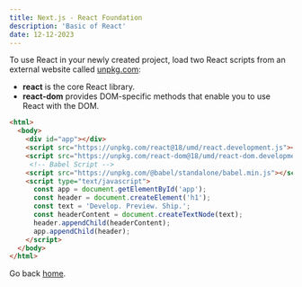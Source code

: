 ```yaml
---
title: Next.js - React Foundation
description: 'Basic of React'
date: 12-12-2023
---
```


To use React in your newly created project, load two React scripts from an external website called [unpkg.com](https://unpkg.com/):

- **react** is the core React library.
- **react-dom** provides DOM-specific methods that enable you to use React with the DOM.

```html
<html>
  <body>
    <div id="app"></div>
    <script src="https://unpkg.com/react@18/umd/react.development.js"></script>
    <script src="https://unpkg.com/react-dom@18/umd/react-dom.development.js"></script>
     <!-- Babel Script -->
    <script src="https://unpkg.com/@babel/standalone/babel.min.js"></script>
    <script type="text/javascript">
      const app = document.getElementById('app');
      const header = document.createElement('h1');
      const text = 'Develop. Preview. Ship.';
      const headerContent = document.createTextNode(text);
      header.appendChild(headerContent);
      app.appendChild(header);
    </script>
  </body>
</html>
```

Go back [home](/).